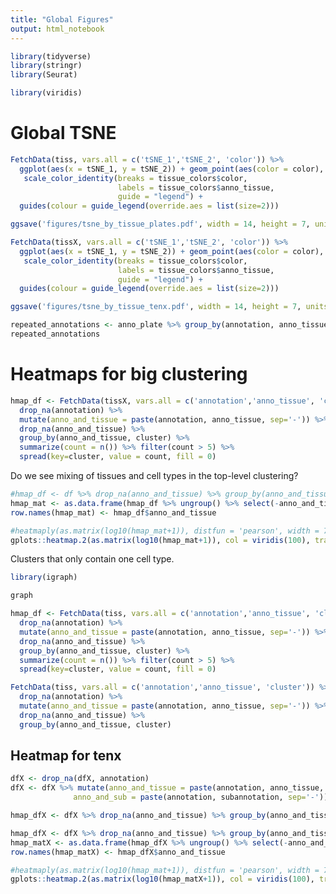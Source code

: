 ```yaml
---
title: "Global Figures"
output: html_notebook
---
```


```r
library(tidyverse)
library(stringr)
library(Seurat)

library(viridis)
```

# Global TSNE

```r
FetchData(tiss, vars.all = c('tSNE_1','tSNE_2', 'color')) %>% 
  ggplot(aes(x = tSNE_1, y = tSNE_2)) + geom_point(aes(color = color), size=0.1) +
   scale_color_identity(breaks = tissue_colors$color, 
                        labels = tissue_colors$anno_tissue, 
                        guide = "legend") + 
  guides(colour = guide_legend(override.aes = list(size=2)))

ggsave('figures/tsne_by_tissue_plates.pdf', width = 14, height = 7, units = "in")
```


```r
FetchData(tissX, vars.all = c('tSNE_1','tSNE_2', 'color')) %>% 
  ggplot(aes(x = tSNE_1, y = tSNE_2)) + geom_point(aes(color = color), size=0.1) +
   scale_color_identity(breaks = tissue_colors$color, 
                        labels = tissue_colors$anno_tissue, 
                        guide = "legend") + 
  guides(colour = guide_legend(override.aes = list(size=2)))

ggsave('figures/tsne_by_tissue_tenx.pdf', width = 14, height = 7, units = "in")
```

```r
repeated_annotations <- anno_plate %>% group_by(annotation, anno_tissue) %>% summarize(count = n()) %>% ungroup() %>% group_by(annotation) %>% summarize(count = n()) %>% filter(count > 1) %>% pull(annotation)
repeated_annotations
```

# Heatmaps for big clustering

```r
hmap_df <- FetchData(tissX, vars.all = c('annotation','anno_tissue', 'cluster')) %>% 
  drop_na(annotation) %>% 
  mutate(anno_and_tissue = paste(annotation, anno_tissue, sep='-')) %>% 
  drop_na(anno_and_tissue) %>% 
  group_by(anno_and_tissue, cluster) %>% 
  summarize(count = n()) %>% filter(count > 5) %>% 
  spread(key=cluster, value = count, fill = 0)
```

Do we see mixing of tissues and cell types in the top-level clustering?

```r
#hmap_df <- df %>% drop_na(anno_and_tissue) %>% group_by(anno_and_tissue, cluster) %>% summarize(count = n()) %>% filter(count > 5) %>% spread(key=cluster, value = count, fill = 0)
hmap_mat <- as.data.frame(hmap_df %>% ungroup() %>% select(-anno_and_tissue))
row.names(hmap_mat) <- hmap_df$anno_and_tissue

#heatmaply(as.matrix(log10(hmap_mat+1)), distfun = 'pearson', width = 700, height = 1000, plot_method = 'ggplot')
gplots::heatmap.2(as.matrix(log10(hmap_mat+1)), col = viridis(100), trace = "none", margins=c(0,36), Colv=FALSE, dendrogram = "row", cexRow = 2.0, cexCol = 2.0, key = FALSE, keysize = 0.05)
```

Clusters that only contain one cell type.

```r
library(igraph)

graph 
```


```r
hmap_df <- FetchData(tiss, vars.all = c('annotation','anno_tissue', 'cluster')) %>% 
  drop_na(annotation) %>% 
  mutate(anno_and_tissue = paste(annotation, anno_tissue, sep='-')) %>% 
  drop_na(anno_and_tissue) %>% 
  group_by(anno_and_tissue, cluster) %>% 
  summarize(count = n()) %>% filter(count > 5) %>% 
  spread(key=cluster, value = count, fill = 0)
```


```r
FetchData(tiss, vars.all = c('annotation','anno_tissue', 'cluster')) %>% 
  drop_na(annotation) %>% 
  mutate(anno_and_tissue = paste(annotation, anno_tissue, sep='-')) %>% 
  drop_na(anno_and_tissue) %>% 
  group_by(anno_and_tissue, cluster)
```


## Heatmap for tenx

```r
dfX <- drop_na(dfX, annotation)
dfX <- dfX %>% mutate(anno_and_tissue = paste(annotation, anno_tissue, sep='-'),
              anno_and_sub = paste(annotation, subannotation, sep='-'))
```

```r
hmap_dfX <- dfX %>% drop_na(anno_and_tissue) %>% group_by(anno_and_tissue, cluster) %>% summarize(count = n()) %>% filter(count > 5) %>% ungroup() %>% group_by(cluster) %>% summarize(count = n())
```


```r
hmap_dfX <- dfX %>% drop_na(anno_and_tissue) %>% group_by(anno_and_tissue, cluster) %>% summarize(count = n()) %>% filter(count > 5) %>% spread(key=cluster, value = count, fill = 0)
hmap_matX <- as.data.frame(hmap_dfX %>% ungroup() %>% select(-anno_and_tissue))
row.names(hmap_matX) <- hmap_dfX$anno_and_tissue

#heatmaply(as.matrix(log10(hmap_mat+1)), distfun = 'pearson', width = 700, height = 1000, plot_method = 'ggplot')
gplots::heatmap.2(as.matrix(log10(hmap_matX+1)), col = viridis(100), trace = "none", margins=c(0,36), Colv=FALSE, dendrogram = "row", cexRow = 2.0, cexCol = 2.0, key = FALSE, keysize = 0.05)
```

